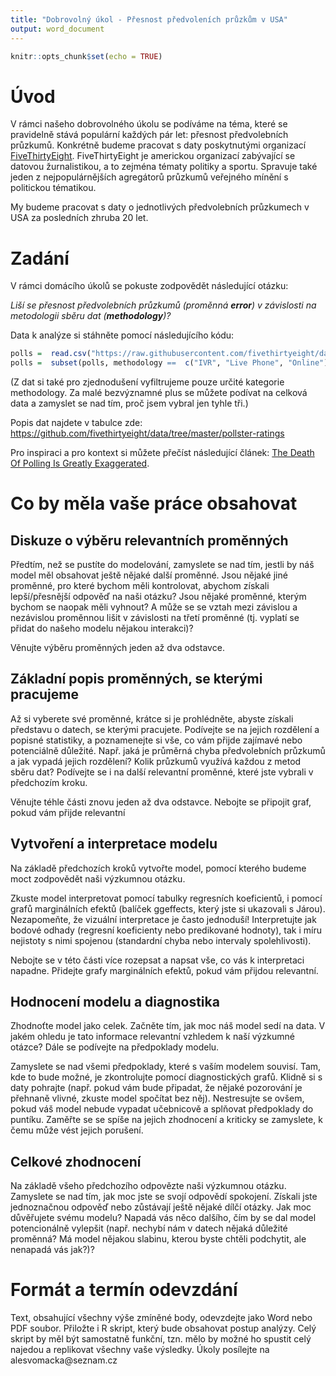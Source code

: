 ```yaml
---
title: "Dobrovolný úkol - Přesnost předvoleních průzkům v USA"
output: word_document
---
```


```r
knitr::opts_chunk$set(echo = TRUE)
```

# Úvod

V rámci našeho dobrovolného úkolu se podíváme na téma, které se pravidelně stává populární každých pár let: přesnost předvolebních průzkumů. Konkrétně budeme pracovat s daty poskytnutými organizací [FiveThirtyEight](https://fivethirtyeight.com/). FiveThirtyEight je americkou organizací zabývající se datovou žurnalistikou, a to zejména tématy politiky a sportu. Spravuje také jeden z nejpopulárnějších agregátorů průzkumů veřejného mínění s politickou tématikou.

My budeme pracovat s daty o jednotlivých předvolebních průzkumech v USA za posledních zhruba 20 let.

# Zadání

V rámci domácího úkolů se pokuste zodpovědět následující otázku:

*Liší se přesnost předvolebních průzkumů (proměnná **error**) v závislosti na metodologii sběru dat (**methodology**)?*

Data k analýze si stáhněte pomocí následujícího kódu:

```r
polls =  read.csv("https://raw.githubusercontent.com/fivethirtyeight/data/master/pollster-ratings/raw-polls.csv")
polls =  subset(polls, methodology ==  c("IVR", "Live Phone", "Online"))
```

(Z dat si také pro zjednodušení vyfiltrujeme pouze určité kategorie methodology. Za malé bezvýznamné plus se můžete podívat na celková data a zamyslet se nad tím, proč jsem vybral jen tyhle tři.)

Popis dat najdete v tabulce zde: [https://github.com/fivethirtyeight/data/tree/master/pollster-ratings](https://github.com/fivethirtyeight/data/tree/master/pollster-ratings)

Pro inspiraci a pro kontext si můžete přečíst následující článek: [The Death Of Polling Is Greatly Exaggerated](https://fivethirtyeight.com/features/the-death-of-polling-is-greatly-exaggerated/).

# Co by měla vaše práce obsahovat

## Diskuze o výběru relevantních proměnných

Předtím, než se pustíte do modelování, zamyslete se nad tím, jestli by náš model měl obsahovat ještě nějaké další proměnné. Jsou nějaké jiné proměnné, pro které bychom měli kontrolovat, abychom získali lepší/přesnější odpověď na naši otázku? Jsou nějaké proměnné, kterým bychom se naopak měli vyhnout? A může se se vztah mezi závislou a nezávislou proměnnou lišit v závislosti na třetí proměnné (tj. vyplatí se přidat do našeho modelu nějakou interakci)?

Věnujte výběru proměnných jeden až dva odstavce.

## Základní popis proměnných, se kterými pracujeme

Až si vyberete své proměnné, krátce si je prohlédněte, abyste získali představu o datech, se kterými pracujete. Podívejte se na jejich rozdělení a popisné statistiky, a poznamenejte si vše, co vám přijde zajímavé nebo potenciálně důležité. Např. jaká je průměrná chyba předvolebních průzkumů a jak vypadá jejich rozdělení? Kolik průzkumů využívá každou z metod sběru dat? Podívejte se i na další relevantní proměnné, které jste vybrali v předchozím kroku.

Věnujte téhle části znovu jeden až dva odstavce. Nebojte se připojit graf, pokud vám přijde relevantní

## Vytvoření a interpretace modelu

Na základě předchozích kroků vytvořte model, pomocí kterého budeme moct zodpovědět naši výzkumnou otázku.

Zkuste model interpretovat pomocí tabulky regresních koeficientů, i pomocí grafů marginálních efektů (balíček ggeffects, který jste si ukazovali s Járou). Nezapomeňte, že vizuální interpretace je často jednoduší! Interpretujte jak bodové odhady (regresní koeficienty nebo predikované hodnoty), tak i míru nejistoty s nimi spojenou (standardní chyba nebo intervaly spolehlivosti).

Nebojte se v této části více rozepsat a napsat vše, co vás k interpretaci napadne. Přidejte grafy marginálních efektů, pokud vám přijdou relevantní.

## Hodnocení modelu a diagnostika

Zhodnoťte model jako celek. Začněte tím, jak moc náš model sedí na data. V jakém ohledu je tato informace relevantní vzhledem k naší výzkumné otázce? Dále se podívejte na předpoklady modelu.

Zamyslete se nad všemi předpoklady, které s vaším modelem souvisí. Tam, kde to bude možné, je zkontrolujte pomocí diagnostických grafů. Klidně si s daty pohrajte (např. pokud vám bude připadat, že nějaké pozorování je přehnaně vlivné, zkuste model spočítat bez něj). Nestresujte se ovšem, pokud váš model nebude vypadat učebnicově a splňovat předpoklady do puntíku. Zaměřte se se spíše na jejich zhodnocení a kriticky se zamyslete, k čemu může vést jejich porušení.

## Celkové zhodnocení

Na základě všeho předchozího odpovězte naši výzkumnou otázku. Zamyslete se nad tím, jak moc jste se svojí odpovědí spokojení. Získali jste jednoznačnou odpověď nebo zůstávají ještě nějaké dílčí otázky. Jak moc důvěřujete svému modelu? Napadá vás něco dalšího, čím by se dal model potencionálně vylepšit (např. nechybí nám v datech nějaká důležité proměnná? Má model nějakou slabinu, kterou byste chtěli podchytit, ale nenapadá vás jak?)?

# Formát a termín odevzdání

Text, obsahující všechny výše zmíněné body, odevzdejte jako Word nebo PDF soubor. Přiložte i R skript, který bude obsahovat postup analýzy. Celý skript by měl být samostatně funkční, tzn. mělo by možné ho spustit celý najedou a replikovat všechny vaše výsledky. Úkoly posílejte na alesvomacka@seznam.cz